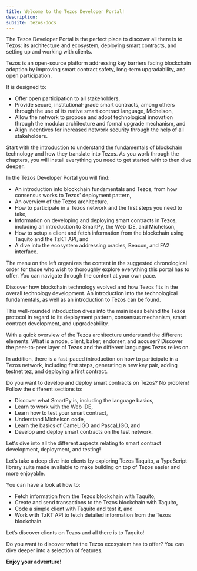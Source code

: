 ```yaml
---
title: Welcome to the Tezos Developer Portal!
description: 
subsite: tezos-docs
---
```




<OverviewBox title="All you need to develop with Tezos" imgSrc="/img/Hero-02-01-t.png" floating="true">

The Tezos Developer Portal is the perfect place to discover all there is to Tezos: its architecture and ecosystem, deploying smart contracts, and setting up and working with clients.

Tezos is an open-source platform addressing key barriers facing blockchain adoption by improving smart contract safety, long-term upgradability, and open participation.

It is designed to:
* Offer open participation to all stakeholders,
* Provide secure, institutional-grade smart contracts, among others through the use of its native smart contract language, Michelson,
* Allow the network to propose and adopt technological innovation through the modular architecture and formal upgrade mechanism, and
* Align incentives for increased network security through the help of all stakeholders.

</OverviewBox>

Start with the [introduction](/blockchain-fundamentals/landingpage) to understand the fundamentals of blockchain technology and how they translate into Tezos. As you work through the chapters, you will install everything you need to get started with to then dive deeper.

In the Tezos Developer Portal you will find:
* An introduction into blockchain fundamentals and Tezos, from how consensus works to Tezos’ deployment pattern,
* An overview of the Tezos architecture,
* How to participate in a Tezos network and the first steps you need to take,
* Information on developing and deploying smart contracts in Tezos, including an introduction to SmartPy, the Web IDE, and Michelson,
* How to setup a client and fetch information from the blockchain using Taquito and the TzKT API, and
* A dive into the ecosystem addressing oracles, Beacon, and FA2 interface.


<HighlightBox type="info">
The menu on the left organizes the content in the suggested chronological order for those who wish to thoroughly explore everything this portal has to offer. You can navigate through the content at your own pace.
</HighlightBox>

<OverviewBox title="Tezos Introduction" linkHref="/blockchain-fundamentals/landingpage" linkText="Tezos Introduction" imgSrc="/img/Tezos-logo-section-01.png" floating="true">

Discover how blockchain technology evolved and how Tezos fits in the overall technology development. An introduction into the technological fundamentals, as well as an introduction to Tezos can be found. 

This well-rounded introduction dives into the main ideas behind the Tezos protocol in regard to its deployment pattern, consensus mechanism, smart contract development, and upgradeability.
</OverviewBox>


<OverviewBox title="Getting to Know Tezos" linkHref="/tezos-basics/landingpage" linkText="Getting to Know Tezos" imgSrc="/img/Brain-section.png" floating="true">

With a quick overview of the Tezos architecture understand the different elements: What is a node, client, baker, endorser, and accuser? Discover the peer-to-peer layer of Tezos and the different languages Tezos relies on.

In addition, there is a fast-paced introduction on how to participate in a Tezos network, including first steps, generating a new key pair, adding testnet tez, and deploying a first contract.
</OverviewBox>


<OverviewBox title="Writing Smart Contracts" linkHref="/smart-contracts" linkText="Writing Smart Contracts" imgSrc="/img/Teaching.png" floating="true">

Do you want to develop and deploy smart contracts on Tezos? No problem! Follow the different sections to:
* Discover what SmartPy is, including the language basics,
* Learn to work with the Web IDE,
* Learn how to test your smart contract,
* Understand Michelson code,
* Learn the basics of CameLIGO and PascaLIGO, and
* Develop and deploy smart contracts on the test network.

Let's dive into all the different aspects relating to smart contract development, deployment, and testing!
</OverviewBox>


<OverviewBox title="Clients" linkHref="/clients" linkText="Clients" imgSrc="/img/Feature_4_A-01.png" floating="true">

Let’s take a deep dive into clients by exploring Tezos Taquito, a TypeScript library suite made available to make building on top of Tezos easier and more enjoyable.

You can have a look at how to:
* Fetch information from the Tezos blockchain with Taquito,
* Create and send transactions to the Tezos blockchain with Taquito,
* Code a simple client with Taquito and test it, and
* Work with TzKT API to fetch detailed information from the Tezos blockchain.

Let’s discover clients on Tezos and all there is to Taquito!
</OverviewBox>

<OverviewBox title="Ecosystem" linkHref="/ecosystem" linkText="Ecosystem" floating="true">

Do you want to discover what the Tezos ecosystem has to offer? You can dive deeper into a selection of features.

<ActionCardWrapper>
  <ActionCard href="/fa2" text="The FA2 interface" desc="Learn how to work with the FA2 interface for Tezos"></ActionCard>
  <ActionCard href="/oracles" text="Oracles" desc="Learn how to use Harbinger and Chainlink with Tezos"></ActionCard>
  <ActionCard href="/beacon" text="Beacon" desc="Learn all about Beacon and how to work with the Beacon SDK"></ActionCard>
</ActionCardWrapper>

</OverviewBox>

**Enjoy your adventure!**
